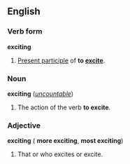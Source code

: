 ==English==
===Verb form===
'''exciting'''

#[[Present participle]] of '''to [[excite]]'''.

===Noun===
'''exciting''' (''[[uncountable]]'')

#The action of the verb '''to excite'''.

===Adjective===
'''exciting''' ({{compar}} '''more exciting''', {{superl}} '''most exciting''')

#That or who excites or excite.